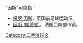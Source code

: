 {{消歧义}}

"因斯"可能指：
* [[保罗·因斯|保罗·因斯]]，英国前足球运动员。
* [[因斯_(朗德省)|因斯 (朗德省)]]，法国西南部市镇。

[[Category:二字消歧义|Category:二字消歧义]]